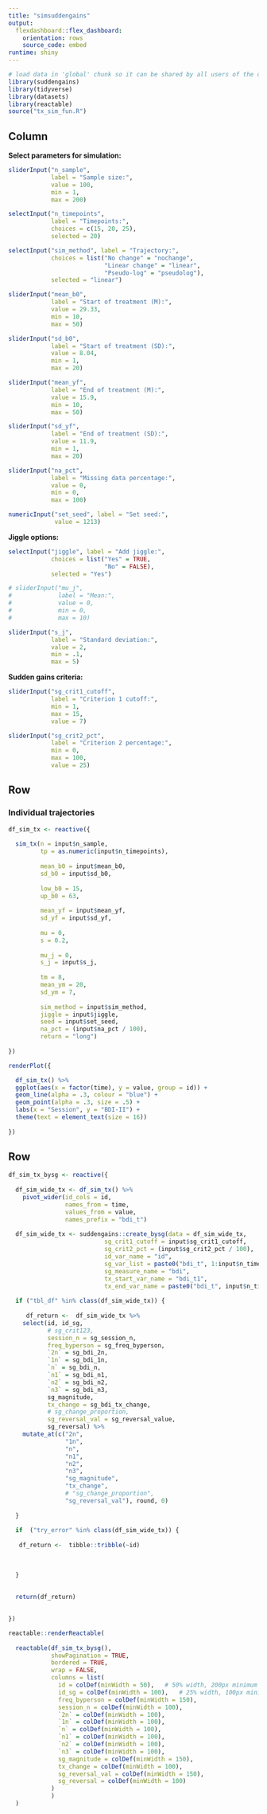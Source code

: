 ```yaml
---
title: "simsuddengains"
output: 
  flexdashboard::flex_dashboard:
    orientation: rows
    source_code: embed
runtime: shiny
---
```


```r
# load data in 'global' chunk so it can be shared by all users of the dashboard
library(suddengains)
library(tidyverse)
library(datasets)
library(reactable)
source("tx_sim_fun.R")
```

Column {.sidebar .tabset}
-----------------------------------------------------------------------

**Select parameters for simulation:**

```r
sliderInput("n_sample", 
            label = "Sample size:", 
            value = 100,
            min = 1, 
            max = 200)

selectInput("n_timepoints", 
            label = "Timepoints:",
            choices = c(15, 20, 25), 
            selected = 20)

selectInput("sim_method", label = "Trajectory:",
            choices = list("No change" = "nochange", 
                           "Linear change" = "linear",
                           "Pseudo-log" = "pseudolog"), 
            selected = "linear")

sliderInput("mean_b0", 
            label = "Start of treatment (M):", 
            value = 29.33,
            min = 10, 
            max = 50)

sliderInput("sd_b0", 
            label = "Start of treatment (SD):", 
            value = 8.04,
            min = 1, 
            max = 20)

sliderInput("mean_yf", 
            label = "End of treatment (M):", 
            value = 15.9,
            min = 10, 
            max = 50)

sliderInput("sd_yf", 
            label = "End of treatment (SD):", 
            value = 11.9,
            min = 1, 
            max = 20)

sliderInput("na_pct", 
            label = "Missing data percentage:", 
            value = 0,
            min = 0, 
            max = 100)

numericInput("set_seed", label = "Set seed:", 
             value = 1213)
```

**Jiggle options:**

```r
selectInput("jiggle", label = "Add jiggle:",
            choices = list("Yes" = TRUE, 
                           "No" = FALSE), 
            selected = "Yes")

# sliderInput("mu_j", 
#             label = "Mean:", 
#             value = 0,
#             min = 0, 
#             max = 10)

sliderInput("s_j", 
            label = "Standard deviation:", 
            value = 2,
            min = .1, 
            max = 5)
```

**Sudden gains criteria:**

```r

sliderInput("sg_crit1_cutoff", 
            label = "Criterion 1 cutoff:", 
            min = 1, 
            max = 15,
            value = 7)

sliderInput("sg_crit2_pct", 
            label = "Criterion 2 percentage:", 
            min = 0, 
            max = 100,
            value = 25)

```

Row
-----------------------------------------------------------------------

### Individual trajectories

```r

df_sim_tx <- reactive({
  
  sim_tx(n = input$n_sample, 
         tp = as.numeric(input$n_timepoints), 
         
         mean_b0 = input$mean_b0, 
         sd_b0 = input$sd_b0, 
         
         low_b0 = 15, 
         up_b0 = 63, 
         
         mean_yf = input$mean_yf, 
         sd_yf = input$sd_yf, 
         
         mu = 0, 
         s = 0.2, 
         
         mu_j = 0, 
         s_j = input$s_j, 
         
         tm = 8, 
         mean_ym = 20, 
         sd_ym = 7, 
         
         sim_method = input$sim_method,
         jiggle = input$jiggle, 
         seed = input$set_seed,  
         na_pct = (input$na_pct / 100),
         return = "long")
  
})

```


```r

renderPlot({

  df_sim_tx() %>%
  ggplot(aes(x = factor(time), y = value, group = id)) +
  geom_line(alpha = .3, colour = "blue") +
  geom_point(alpha = .3, size = .5) +
  labs(x = "Session", y = "BDI-II") +
  theme(text = element_text(size = 16))
  
})

```

Row
-----------------------------------------------------------------------



```r

df_sim_tx_bysg <- reactive({
  
  df_sim_wide_tx <- df_sim_tx() %>% 
    pivot_wider(id_cols = id, 
                names_from = time, 
                values_from = value, 
                names_prefix = "bdi_t")
  
  df_sim_wide_tx <- suddengains::create_bysg(data = df_sim_wide_tx,
                           sg_crit1_cutoff = input$sg_crit1_cutoff, 
                           sg_crit2_pct = (input$sg_crit2_pct / 100),
                           id_var_name = "id", 
                           sg_var_list = paste0("bdi_t", 1:input$n_timepoints), 
                           sg_measure_name = "bdi",
                           tx_start_var_name = "bdi_t1", 
                           tx_end_var_name = paste0("bdi_t", input$n_timepoints))
  
  if ("tbl_df" %in% class(df_sim_wide_tx)) {
    
     df_return <-  df_sim_wide_tx %>% 
    select(id, id_sg, 
           # sg_crit123, 
           session_n = sg_session_n, 
           freq_byperson = sg_freq_byperson, 
           `2n` = sg_bdi_2n,
           `1n` = sg_bdi_1n,
           `n` = sg_bdi_n,
           `n1` = sg_bdi_n1,
           `n2` = sg_bdi_n2,
           `n3` = sg_bdi_n3,
           sg_magnitude,
           tx_change = sg_bdi_tx_change,
           # sg_change_proportion,
           sg_reversal_val = sg_reversal_value,
           sg_reversal) %>% 
    mutate_at(c("2n",
                "1n",
                "n",
                "n1",
                "n2",
                "n3",
                "sg_magnitude",
                "tx_change",
                # "sg_change_proportion",
                "sg_reversal_val"), round, 0)
    
  } 
  
  if  ("try_error" %in% class(df_sim_wide_tx)) {
    
   df_return <-  tibble::tribble(~id)
    
    
    
  }
  
  
  return(df_return)

  
})


```

```r
reactable::renderReactable(
  
  reactable(df_sim_tx_bysg(),
            showPagination = TRUE,
            bordered = TRUE,
            wrap = FALSE,
            columns = list(
              id = colDef(minWidth = 50),   # 50% width, 200px minimum
              id_sg = colDef(minWidth = 100),   # 25% width, 100px minimum
              freq_byperson = colDef(minWidth = 150),
              session_n = colDef(minWidth = 100),
              `2n` = colDef(minWidth = 100),
              `1n` = colDef(minWidth = 100),
              `n` = colDef(minWidth = 100),
              `n1` = colDef(minWidth = 100),
              `n2` = colDef(minWidth = 100),
              `n3` = colDef(minWidth = 100),
              sg_magnitude = colDef(minWidth = 150),
              tx_change = colDef(minWidth = 100),
              sg_reversal_val = colDef(minWidth = 150),
              sg_reversal = colDef(minWidth = 100)
            )
            )
  )


```

